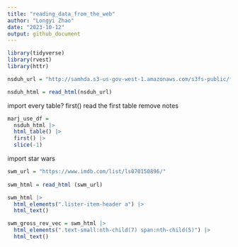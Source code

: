 ```yaml
---
title: "reading_data_from_the_web"
author: "Longyi Zhao"
date: "2023-10-12"
output: github_document
---
```

```r
library(tidyverse)
library(rvest)
library(httr)
```

```r
nsduh_url = "http://samhda.s3-us-gov-west-1.amazonaws.com/s3fs-public/field-uploads/2k15StateFiles/NSDUHsaeShortTermCHG2015.htm"

nsduh_html = read_html(nsduh_url)
```

import every table?
first() read the first table 
remove notes
```r
marj_use_df = 
  nsduh_html |>
  html_table() |>
  first() |>
  slice(-1)
```

import star wars
```r
swm_url = "https://www.imdb.com/list/ls070150896/"
  
swm_html = read_html (swm_url)
```


```r
swm_html |>
  html_elements(".lister-item-header a") |>
  html_text()

swm_gross_rev_vec = swm_html |>
  html_elements(".text-small:nth-child(7) span:nth-child(5)") |>
  html_text()
```










